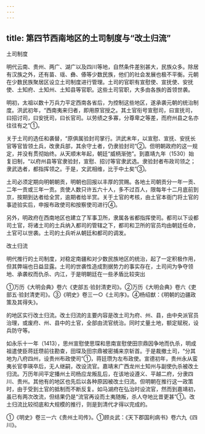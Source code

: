 ```yaml
---
---
---
```

title: 第四节西南地区的土司制度与“改土归流”
---



土司制度

明代云南、贵州、两广、湖广以及四川等地，自然条件差别甚大，民族众多。除居有汉族之外，还有苗、瑶、彝、傣等少数民族，他们的社会发展也极不平衡。元朝在少数民族聚居区设立土司制度进行管理。土司的官职有宣慰使、宣抚使、安抚使、土知府、土知州、土知县等官职。这些土司官职，大多由各族的首领世袭。

明初，太祖以数十万兵力平定西南各省后，为控制这些地区，遂承袭元朝的统治制度。洪武初年，“西南夷来归者，即用原官授之。其土官衔号宣慰司，曰宣抚司，曰招讨司，曰安抚司，曰长官司。以劳绩之多寡，分尊卑之等差，而府州县之名亦往往有之”①。

关于土司的选任和袭替，“原俱属验封司掌行。洪武末年，以宣慰、宣抚、安抚长官等官皆领土兵，改隶兵部，其余守土者，仍隶验封司”②。但明朝政府的这一规定，并没有贯彻始终。从天顺末年起，朝廷“威柄渐弛”。到嘉靖九年（1530）始复旧制，“以府州县等官隶验封，宣慰、招讨等官隶武选。隶验封者布政司领之；隶武选者，都指挥领之。于是，文武相维，比于中土矣”③。

土司必须定期向明朝朝贡，明朝也回报以丰厚的赏赐。各地土司朝贡分一年一贡、二年一贡或三年一贡。贡使人数只许五六十人，多不过百人，限每年十二月底前到京，按期到达者给全赏，逾期者给半赏。关于土官的考核，由土官本衙门将土官的事迹验实后，申报布政使司和按察使司进行④。

另外，明政府在西南地区也建立了军事卫所，隶属各省都指挥使司。都司以下设都司土官，将诸土司的土兵纳入都司的管辖之下，都司和卫所的官员均由朝廷任命，土官可以世袭。土司的土兵听从朝廷和都司的调发。

改土归流

明代推行的土司制度，对稳定南疆和对少数民族地区的统治，起了一定积极作用，但其弊端也日益显露。土司的世袭性造成割据势力的事实存在，土司间为争夺领地、承袭权而仇杀、内江，于是明朝廷在一些矛盾比较突出

①万历《大明会典》卷六《吏部五·验封清吏司》。②万历《大明会典》卷六《吏部五·验封清吏司》。③《明史》卷三一○《土司序》。④杨绍猷：《明朝的边疆政策及其得失》。

的地区实行改土归流。改土归流的主要内容是改土司为府、州、县，由中央派官员治理，或废府、州、县中的土官，全部由流官统治。同时丈量土地，额定赋税，设兵防守等。

如永乐十一年（1413），思州宣慰使思琛和思南宣慰使田宗鼎因争地而仇杀，明成祖遣使臣蒋廷瓒前往勘查，田琛及田宗鼎被密捕来京斩首。于是裁撤土司，“分其地为八府四州，设贵州布政使司”①，蒋廷瓒为左布政使。宣德初年，贵州永从蛮夷长官李瑛卒后，无人继嗣，改设流官。嘉靖末广西龙州土知州与副使仇杀被改土归流。万历年间平定播州土司杨应龙叛乱后，在该地设遵义、平越二府，分隶四川、贵州。其他有的地区也先后以各种原因被改土归流。但明朝在推行这一政策时，由于受到土官的抵制而不断反复。如马湖府在弘治时设流官，然而到嘉靖初，虽已有两次改流，但结果仍是“流官再设而土夷随叛，杀人夺地比昔更甚”①。改土归流比较彻底和大规模的推行，则是到清代才得以完成的。

①《明史》卷三一六《贵州土司传》。①顾炎武：《天下郡国利病书》卷六九《四川》。